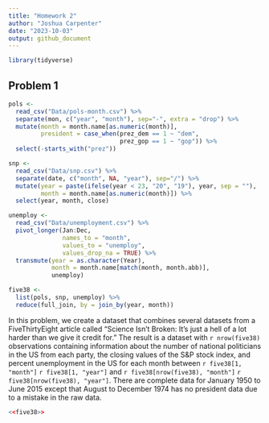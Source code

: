```yaml
---
title: "Homework 2"
author: "Joshua Carpenter"
date: "2023-10-03"
output: github_document
---
```


```r
library(tidyverse)
```


## Problem 1
```r
pols <- 
  read_csv("Data/pols-month.csv") %>%
  separate(mon, c("year", "month"), sep="-", extra = "drop") %>%
  mutate(month = month.name[as.numeric(month)], 
         president = case_when(prez_dem == 1 ~ "dem", 
                               prez_gop == 1 ~ "gop")) %>%
  select(-starts_with("prez"))

snp <-
  read_csv("Data/snp.csv") %>%
  separate(date, c("month", NA, "year"), sep="/") %>%
  mutate(year = paste(ifelse(year < 23, "20", "19"), year, sep = ""), 
         month = month.name[as.numeric(month)]) %>%
  select(year, month, close)

unemploy <-
  read_csv("Data/unemployment.csv") %>%
  pivot_longer(Jan:Dec, 
               names_to = "month", 
               values_to = "unemploy",
               values_drop_na = TRUE) %>%
  transmute(year = as.character(Year), 
            month = month.name[match(month, month.abb)], 
            unemploy)

five38 <-
  list(pols, snp, unemploy) %>%
  reduce(full_join, by = join_by(year, month))
```

In this problem, we create a dataset that combines several datasets from a FiveThirtyEight article called "Science Isn’t Broken: It’s just a hell of a lot harder than we give it credit for." The result is a dataset with `r nrow(five38)` observations containing information about the number of national politicians in the US from each party, the closing values of the S&P stock index, and percent unemployment in the US for each month between `r five38[1, "month"]` `r five38[1, "year"]` and `r five38[nrow(five38), "month"]` `r five38[nrow(five38), "year"]`. There are complete data for January 1950 to June 2015 except that August to December 1974 has no president data due to a mistake in the raw data.

```r
<<five38>>
```

